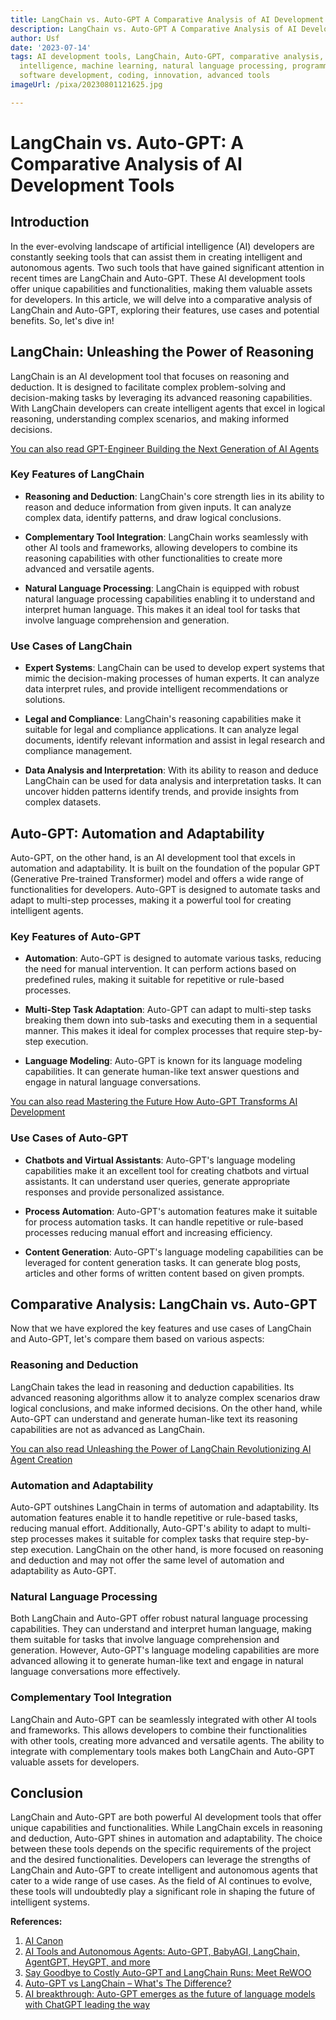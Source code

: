 ```yaml
---
title: LangChain vs. Auto-GPT A Comparative Analysis of AI Development Tools
description: LangChain vs. Auto-GPT A Comparative Analysis of AI Development Tools
author: Usf
date: '2023-07-14'
tags: AI development tools, LangChain, Auto-GPT, comparative analysis, artificial
  intelligence, machine learning, natural language processing, programming, technology,
  software development, coding, innovation, advanced tools
imageUrl: /pixa/20230801121625.jpg

---
```

# LangChain vs. Auto-GPT: A Comparative  Analysis of AI Development  Tools

## Introduction

In the ever-evolving landscape of artificial intelligence (AI) developers are constantly  seeking tools that  can assist them in creating  intelligent and autonomous agents. Two such tools that have gained significant attention in recent times are LangChain and  Auto-GPT. These AI development tools offer unique capabilities and functionalities, making them valuable assets for developers. In this article, we will delve into  a comparative  analysis of LangChain and Auto-GPT, exploring their features, use cases and potential benefits. So,  let's dive in!

## LangChain: Unleashing the Power of Reasoning

LangChain is an AI development tool that focuses on reasoning and deduction. It is designed to facilitate complex problem-solving  and decision-making tasks by leveraging its advanced reasoning capabilities. With LangChain developers can create intelligent agents that excel in logical  reasoning, understanding complex  scenarios,  and making informed decisions.

[You can also read GPT-Engineer Building the  Next Generation of AI Agents](GPT-Engineer%20Building%20the%20Next%20Generation%20of%20AI%20Agents)


### Key  Features of LangChain

- **Reasoning and Deduction**: LangChain's core strength lies in its  ability  to reason and deduce information from given inputs. It can analyze complex data, identify patterns,  and draw logical conclusions.

- **Complementary Tool Integration**: LangChain works seamlessly with other AI tools and frameworks, allowing developers to  combine its reasoning capabilities with other functionalities to create more advanced and versatile agents.

- **Natural Language Processing**: LangChain is equipped with robust natural language processing capabilities  enabling it to understand and interpret human language. This makes it an ideal tool for tasks that involve  language comprehension and generation.

### Use Cases of LangChain

- **Expert Systems**:  LangChain  can be used to develop expert systems that mimic  the decision-making processes  of human experts. It can analyze data interpret rules, and provide intelligent recommendations or solutions.

- **Legal and Compliance**: LangChain's reasoning capabilities make it suitable for  legal and compliance applications. It can analyze legal documents, identify relevant information and assist in legal research  and compliance management.

- **Data Analysis and Interpretation**: With its ability to reason and deduce LangChain can be used for data analysis and interpretation tasks. It can  uncover hidden patterns identify trends, and provide  insights from complex  datasets.

## Auto-GPT: Automation and Adaptability

Auto-GPT, on the other hand,  is an AI development tool that excels in automation and adaptability.  It  is built on the foundation of the popular GPT (Generative  Pre-trained Transformer) model and offers a wide range  of  functionalities for developers. Auto-GPT is designed to automate tasks and adapt to multi-step processes, making it a powerful tool for creating intelligent agents.

### Key Features of Auto-GPT

- **Automation**: Auto-GPT is designed  to automate  various tasks, reducing the need for manual intervention. It can perform actions  based on predefined rules, making it suitable for repetitive or  rule-based processes.

- **Multi-Step Task Adaptation**: Auto-GPT can adapt to multi-step  tasks breaking them down into sub-tasks and executing them in a sequential manner. This makes it ideal for complex processes that require step-by-step execution.

- **Language Modeling**: Auto-GPT is known for its  language modeling  capabilities. It  can generate human-like text  answer questions and engage in natural language  conversations.

[You can  also  read  Mastering the Future How Auto-GPT Transforms  AI  Development](Mastering%20the%20Future%20How%20Auto-GPT%20Transforms%20AI%20Development)


### Use Cases of Auto-GPT

- **Chatbots and Virtual Assistants**: Auto-GPT's language modeling capabilities make it an excellent tool for creating chatbots and virtual assistants. It can  understand user  queries, generate appropriate responses and provide personalized assistance.

- **Process Automation**: Auto-GPT's automation features make it  suitable for process automation tasks. It can handle repetitive or rule-based  processes reducing manual effort and increasing efficiency.

- **Content Generation**: Auto-GPT's language modeling capabilities can be leveraged for content generation tasks. It  can generate blog posts, articles and other forms of written content based on given prompts.

## Comparative Analysis: LangChain vs. Auto-GPT

Now that we have explored the key features and use cases  of LangChain and  Auto-GPT, let's compare them based  on various aspects:

### Reasoning and Deduction

LangChain takes the lead in reasoning and  deduction capabilities.  Its advanced  reasoning algorithms allow it to analyze complex scenarios draw logical conclusions, and make informed decisions. On the other hand, while Auto-GPT can understand and generate human-like text its reasoning  capabilities are not as  advanced as LangChain.

[You can also read Unleashing the Power of LangChain Revolutionizing AI Agent Creation](Unleashing%20the%20Power%20of%20LangChain%20Revolutionizing%20AI%20Agent%20Creation)


###  Automation  and Adaptability

Auto-GPT outshines LangChain in terms of automation and adaptability. Its automation features  enable it to handle repetitive or rule-based tasks, reducing manual effort. Additionally,  Auto-GPT's ability to adapt to multi-step processes makes it suitable for complex tasks that require step-by-step execution. LangChain on the  other hand, is more focused on reasoning and deduction  and may not offer the same level of automation and adaptability as Auto-GPT.

### Natural Language Processing

Both LangChain and Auto-GPT offer  robust natural language  processing  capabilities. They can understand and interpret human language, making them suitable  for  tasks that involve language comprehension and generation. However, Auto-GPT's language modeling capabilities are more advanced allowing it to generate human-like text and engage  in natural language conversations more effectively.

### Complementary Tool Integration

LangChain and Auto-GPT can be seamlessly  integrated with other AI tools and frameworks. This allows developers to combine their functionalities with other tools,  creating more advanced and versatile  agents. The ability to integrate  with complementary tools makes both LangChain and Auto-GPT valuable  assets for developers.

## Conclusion

LangChain and Auto-GPT are both powerful AI development tools that  offer unique  capabilities and functionalities. While LangChain excels in  reasoning and deduction, Auto-GPT  shines in automation and adaptability. The choice between these tools depends on the specific requirements of the project and the desired functionalities.  Developers can  leverage the strengths of LangChain and Auto-GPT  to create intelligent and autonomous agents that cater to a wide range of use cases. As the field of AI  continues to evolve, these tools will undoubtedly play a significant role in shaping the future of intelligent systems.

**References:**

1.  [AI Canon](https://a16z.com/2023/05/25/ai-canon/)
2. [AI Tools and Autonomous Agents:  Auto-GPT, BabyAGI, LangChain, AgentGPT, HeyGPT, and more](https://annageller.medium.com/ai-tools-and-autonomous-agents-auto-gpt-babyagi-langchain-agentgpt-heygpt-and-more-61c11e0b8f19)
3.  [Say Goodbye to Costly  Auto-GPT and LangChain Runs: Meet ReWOO](https://www.marktechpost.com/2023/06/04/say-goodbye-to-costly-auto-gpt-and-langchain-runs-meet-rewoo-the-game-changing-modular-paradigm-that-cuts-token-consumption-by-detaching-reasoning-from-external-observations/)
4.  [Auto-GPT vs LangChain –  What's The  Difference?](https://blog.finxter.com/auto-gpt-vs-langchain-whats-the-difference/)
5. [AI breakthrough: Auto-GPT emerges as  the future of language models  with ChatGPT leading the way](https://www.linkedin.com/pulse/ai-breakthrough-auto-gpt-emerges-future-language-models-hitesh-vagh)